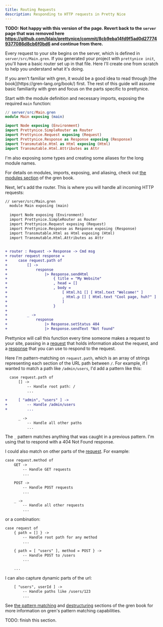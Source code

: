 ```yaml
---
title: Routing Requests
description: Responding to HTTP requests in Pretty Nice
---
```



**TODO: Not happy with this version of the page. Revert back to the `server` page that was removed here https://github.com/blaix/prettynice/commit/8cb9eba14fd9f5ad0d277749377086d8cb6f0bd6 and continue from there.**

Every request to your site begins on the server, which is defined in `server/src/Main.gren`.
If you generated your project with `prettynice init`, you'll have a basic router set up in that file.
Here I'll create one from scratch to help you understand what it's doing.

<Aside>
    If you aren't familiar with gren, it would be a good idea to read through [the book](https://gren-lang.org/book/) first.
    The rest of this guide will assume basic familiarity with gren and focus on the parts specific to prettynice.
</Aside>

Start with the module definition and necessary imports, exposing the required `main` function:

```elm
// server/src/Main.gren
module Main exposing (main)

import Node exposing (Environment)
import Prettynice.SimpleRouter as Router
import Prettynice.Request exposing (Request)
import Prettynice.Response as Response exposing (Response)
import Transmutable.Html as Html exposing (Html)
import Transmutable.Html.Attributes as Attr
```

I'm also exposing some types and creating some aliases for the long module names.

For details on modules, imports, exposing, and aliasing, check out [the modules section](https://gren-lang.org/book/syntax/modules/) of the gren book.

Next, let's add the router. This is where you will handle all incoming HTTP requests:

```diff lang="elm"
// server/src/Main.gren
  module Main exposing (main)
  
  import Node exposing (Environment)
  import Prettynice.SimpleRouter as Router
  import Prettynice.Request exposing (Request)
  import Prettynice.Response as Response exposing (Response)
  import Transmutable.Html as Html exposing (Html)
  import Transmutable.Html.Attributes as Attr
 
 
+ router : Request -> Response -> Cmd msg
+ router request response =
+     case request.path of
+         [] -> 
+             response
+                 |> Response.sendHtml
+                     { title = "My Website"
+                     , head = []
+                     , body = 
+                         [ Html.h1 [] [ Html.text "Welcome!" ]
+                         , Html.p [] [ Html.text "Cool page, huh?" ]
+                         ]
+                     }
+
+         _ ->
+             response
+                 |> Response.setStatus 404
+                 |> Response.sendText "Not found"
```

Prettynice will call this function every time someone makes a request to your site,
passing in a [request](https://packages.gren-lang.org/package/blaix/prettynice/version/1.0.2/module/Prettynice.Request#Request)
that holds information about the request, and a
[response](https://packages.gren-lang.org/package/blaix/prettynice/version/1.0.2/module/Prettynice.Response)
that you can use to respond to the request.

Here I'm pattern-matching on `request.path`, which is an array of strings representing each section of the URL path between `/`.
For example, if I wanted to match a path like `/admin/users`, I'd add a pattern like this:

```diff lang="elm"
  case request.path of
      [] -> 
          -- Handle root path: /
          ...
  
+     [ "admin", "users" ] ->
+         -- Handle /admin/users
+         ...
  
      _ ->
          -- Handle all other paths
          ...
```

The `_` pattern matches anything that was caught in a previous pattern.
I'm using that to respond with a 404 Not Found response.

I could also match on other parts of the [request](https://packages.gren-lang.org/package/blaix/prettynice/version/1.0.2/module/Prettynice.Request).
For example:


```diff lang="elm"
case request.method of
    GET -> 
        -- Handle GET requests
        ...

    POST ->
        -- Handle POST requests
        ...

    _ ->
        -- Handle all other requests
        ...
```

or a combination:

```diff lang="elm"
case request of
    { path = [] } -> 
        -- Handle root path for any method
        ...

    { path = [ "users" ], method = POST } ->
        -- Handle POST to /users
        ...

    ...
```

I can also capture dynamic parts of the url:

```diff lang="elm"
    [ "users", userId ] ->
        -- Handle paths like /users/123
        ...
```

See [the pattern matching](https://gren-lang.org/book/syntax/pattern_matching/) and [destructuring](https://gren-lang.org/book/syntax/destructuring/) sections of the gren book for more information on gren's pattern matching capabilities.

TODO: finish this section.
